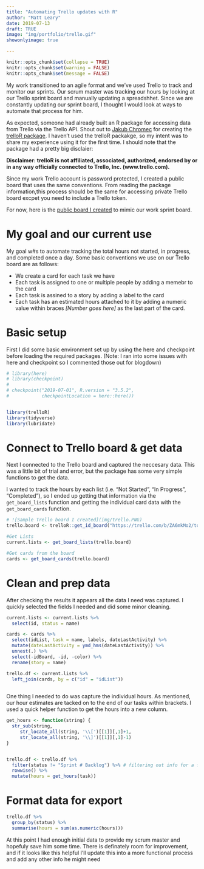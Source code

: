 ```yaml
---
title: "Automating Trello updates with R"
author: "Matt Leary"
date: 2019-07-13
draft: TRUE
image: "img/portfolio/trello.gif"
showonlyimage: true

---
```


```r
knitr::opts_chunk$set(collapse = TRUE)
knitr::opts_chunk$set(warning = FALSE)
knitr::opts_chunk$set(message = FALSE)

```


My work transitioned to an agile format and we've used Trello to track and monitor our sprints.  Our scrum master was tracking our hours by looking at our Trello sprint board and manually updating a spreadshhet.  Since we are constantly updating our sprint board, I thought I would look at ways to automate that process for him.  

As expected, someone had already built an R package for accessing data from Trello via the Trello API.  Shout out to [Jakub Chromec](https://github.com/jchrom) for creating the [trelloR package](https://cran.r-project.org/web/packages/trelloR/vignettes/R_API_for_Trello.html).  I haven't used the trelloR packakge, so my intent was to share my experience using it for the first time.  I should note that the package had a pretty big disclaier:

**Disclaimer: trelloR is not affiliated, associated, authorized, endorsed by or in any way officially connected to Trello, Inc. (www.trello.com).**

Since my work Trello account is password protected, I created a public board that uses the same conventions. From reading the package information,this process should be the same for accessing private Trello board excpet you need to include a Trello token.  

For now, here is the [public board I created](https://trello.com/b/ZA6mkMo2/totally-real-sprint-backlog) to mimic our work sprint board. 

# My goal and our current use 

My goal w#s to automate tracking the total hours not started, in progress, and completed once a day.  Some basic conventions we use on our Trello board are as follows:

  * We create a card for each task we have
  * Each task is assigned to one or multiple people by adding a memebr to the card 
  * Each task is assined to a story by adding a label to the card
  * Each task has an estimated hours attached to it by adding a numeric value within braces *[Number goes here]* as the last part of the card.
  
# Basic setup

First I did some basic environment set up by using the here and checkpoint before loading the required packages.  (Note: I ran into some issues with here and checkpoint so I commented those out for blogdown)

```r
# library(here)
# library(checkpoint)
# 
# checkpoint("2019-07-01", R.version = "3.5.2",
#            checkpointLocation = here::here())


library(trelloR)
library(tidyverse)
library(lubridate)

```


# Connect to Trello board & get data

Next I connected to the Trello board and captured the neccesary data.  This was a little bit of trial and error, but the package has some very simple functions to get the data. 

I wanted to track the hours by each list (i.e. "Not Started",  "In Progress", "Completed"), so I ended up getting that information via the `get_board_lists` function and getting the individual card data with the `get_board_cards` function.

```r
# ![Sample Trello board I created](img/trello.PNG)
trello.board <- trelloR::get_id_board("https://trello.com/b/ZA6mkMo2/totally-real-sprint-backlog")

#Get Lists 
current.lists <- get_board_lists(trello.board) 

#Get cards from the board
cards <- get_board_cards(trello.board)

```

# Clean and prep data

After checking the results it appears all the data I need was captured.  I quickly selected the fields I needed and did some minor cleaning. 

```r
current.lists <- current.lists %>% 
  select(id, status = name)

cards <- cards %>%
  select(idList, task = name, labels, dateLastActivity) %>%
  mutate(dateLastActivity = ymd_hms(dateLastActivity)) %>% 
  unnest(.) %>%
  select(-idBoard, -id, -color) %>% 
  rename(story = name)

trello.df <- current.lists %>% 
  left_join(cards, by = c("id" = "idList"))
  

```

One thing I needed to do was capture the individual hours.  As mentioned, our hour estimates are tacked on to the end of our tasks within brackets.  I used a quick helper function to get the hours into a new column.

```r
get_hours <- function(string) { 
  str_sub(string, 
     str_locate_all(string, '\\[')[[1]][,1]+1, 
     str_locate_all(string, '\\]')[[1]][,1]-1)
}


trello.df <- trello.df %>% 
  filter(status != "Sprint # Backlog") %>% # filtering out info for a future update
  rowwise() %>% 
  mutate(hours = get_hours(task))

```

# Format data for export

```r
trello.df %>% 
  group_by(status) %>% 
  summarise(hours = sum(as.numeric(hours)))
```

At this point I had enough initial data to provide my scrum master and hopefuly save him some time.  There is definately room for improvement, and if it looks like this helpful I'll update this into a more functional process and add any other info he might need
